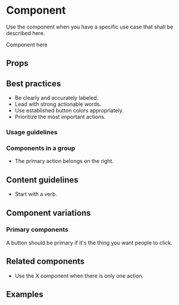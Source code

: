 


# Component

Use the component when you have a specific use case that shall be described here.

<Playground>
  	<div>Component here</div>
</Playground>

## Props

<div>
	<PropTable component={Button} />
</div>

## Best practices
- Be clearly and accurately labeled.
- Lead with strong actionable words.
- Use established button colors appropriately.
- Prioritize the most important actions.

### Usage guidelines

### Components in a group
- The primary action belongs on the right.

## Content guidelines
- Start with a verb.

## Component variations

### Primary components
A button should be primary if it's the thing you want people to click.

## Related components
- Use the X component when there is only one action.

## Examples
